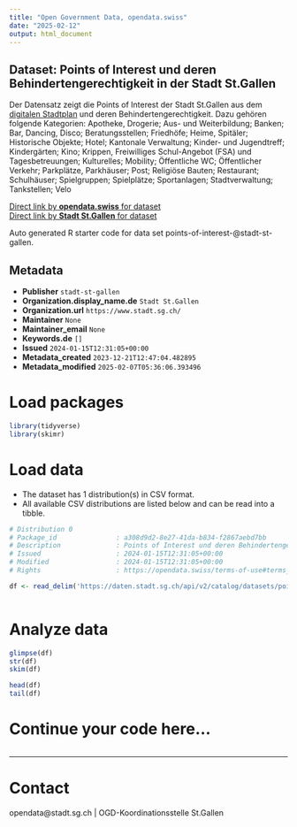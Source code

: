```yaml
---
title: "Open Government Data, opendata.swiss"
date: "2025-02-12"
output: html_document
---
```


## Dataset: Points of Interest und deren Behindertengerechtigkeit in der Stadt St.Gallen

Der Datensatz zeigt die Points of Interest der Stadt
St.Gallen aus dem [digitalen Stadtplan](https://map.stadt.sg.ch/) und deren Behindertengerechtigkeit. Dazu gehören folgende Kategorien:
Apotheke, Drogerie; Aus- und Weiterbildung; Banken; Bar, Dancing, Disco; Beratungsstellen;
Friedhöfe; Heime, Spitäler; Historische Objekte; Hotel; Kantonale Verwaltung; Kinder-
und Jugendtreff; Kindergärten; Kino; Krippen, Freiwilliges Schul-Angebot (FSA) und Tagesbetreuungen; Kulturelles;
Mobility; Öffentliche WC; Öffentlicher Verkehr; Parkplätze, Parkhäuser; Post; Religiöse
Bauten; Restaurant; Schulhäuser; Spielgruppen; Spielplätze; Sportanlagen; Stadtverwaltung;
Tankstellen; Velo

[Direct link by **opendata.swiss** for dataset](https://opendata.swiss/de/dataset/points-of-interest-und-deren-behindertengerechtigkeit-in-der-stadt-st-gallen)<br>
[Direct link by **Stadt St.Gallen** for dataset](https://daten.stadt.sg.ch/explore/dataset/points-of-interest-/)

Auto generated R starter code for data set points-of-interest-@stadt-st-gallen.

## Metadata

- **Publisher** `stadt-st-gallen`
- **Organization.display_name.de** `Stadt St.Gallen`
- **Organization.url** `https://www.stadt.sg.ch/`
- **Maintainer** `None`
- **Maintainer_email** `None`
- **Keywords.de** `[]`
- **Issued** `2024-01-15T12:31:05+00:00`
- **Metadata_created** `2023-12-21T12:47:04.482895`
- **Metadata_modified** `2025-02-07T05:36:06.393496`


# Load packages

```r

library(tidyverse)
library(skimr)

```

# Load data

-   The dataset has 1 distribution(s) in CSV format.
-   All available CSV distributions are listed below and can be read into a tibble.

```r

# Distribution 0
# Package_id               : a308d9d2-8e27-41da-b834-f2867aebd7bb
# Description              : Points of Interest und deren Behindertengerechtigkeit in der Stadt St.Gallen (csv)
# Issued                   : 2024-01-15T12:31:05+00:00
# Modified                 : 2024-01-15T12:31:05+00:00
# Rights                   : https://opendata.swiss/terms-of-use#terms_by

df <- read_delim('https://daten.stadt.sg.ch/api/v2/catalog/datasets/points-of-interest-/exports/csv?use_labels=true')



```

# Analyze data

```r

glimpse(df)
str(df)
skim(df)

head(df)
tail(df)

```

# Continue your code here...

```r

```

------------------------------------------------------------------------

# Contact

opendata@stadt.sg.ch | OGD-Koordinationsstelle St.Gallen
